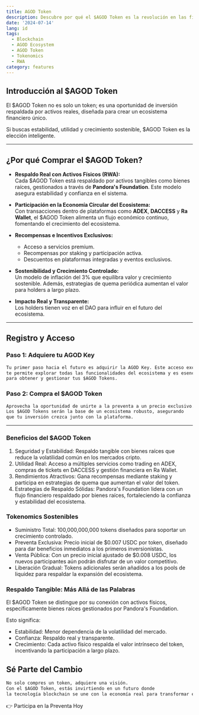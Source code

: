 ```yaml
---
title: AGOD Token
description: Descubre por qué el $AGOD Token es la revolución en las finanzas digitales 🌍
date: '2024-07-14'
lang: id
tags:
  - Blockchain
  - AGOD Ecosystem
  - AGOD Token
  - Tokenomics
  - RWA
category: features
---
```



## Introducción al $AGOD Token

<IH>El $AGOD Token</IH> no es solo un token; es una oportunidad de inversión respaldada por activos reales, diseñada para crear un ecosistema financiero único.  

Si buscas estabilidad, utilidad y crecimiento sostenible, <IH>$AGOD Token</IH> es la elección inteligente.  

---

## ¿Por qué Comprar el $AGOD Token?

- **Respaldo Real con Activos Físicos (RWA):**  
  Cada $AGOD Token está respaldado por activos tangibles como bienes raíces, gestionados a través de **Pandora's Foundation**. Este modelo asegura estabilidad y confianza en el sistema.

- **Participación en la Economía Circular del Ecosistema:**  
  Con transacciones dentro de plataformas como **ADEX**, **DACCESS** y **Ra Wallet**, el $AGOD Token alimenta un flujo económico continuo, fomentando el crecimiento del ecosistema.

- **Recompensas e Incentivos Exclusivos:**  
  - Acceso a servicios premium.  
  - Recompensas por staking y participación activa.  
  - Descuentos en plataformas integradas y eventos exclusivos.

- **Sostenibilidad y Crecimiento Controlado:**  
  Un modelo de inflación del 3% que equilibra valor y crecimiento sostenible. Además, estrategias de quema periódica aumentan el valor para holders a largo plazo.

- **Impacto Real y Transparente:**  
  Los holders tienen voz en el DAO para influir en el futuro del ecosistema.

---

## Registro y Acceso

### Paso 1: Adquiere tu AGOD Key

```scheme {0}
Tu primer paso hacia el futuro es adquirir la AGOD Key. Este acceso exclusivo 
te permite explorar todas las funcionalidades del ecosistema y es esencial 
para obtener y gestionar tus $AGOD Tokens.
```

### Paso 2: Compra el $AGOD Token

```scheme {0}
Aprovecha la oportunidad de unirte a la preventa a un precio exclusivo. 
Los $AGOD Tokens serán la base de un ecosistema robusto, asegurando 
que tu inversión crezca junto con la plataforma.
```

---

### Beneficios del $AGOD Token

1. Seguridad y Estabilidad: Respaldo tangible con bienes raíces que reduce la volatilidad común en los mercados cripto.
2. Utilidad Real: Acceso a múltiples servicios como trading en ADEX, compras de tickets en DACCESS y gestión financiera en Ra Wallet.
3. Rendimientos Atractivos: Gana recompensas mediante staking y participa en estrategias de quema que aumentan el valor del token.
4. Estrategias de Respaldo Sólidas: Pandora's Foundation lidera con un flujo financiero respaldado por bienes raíces, fortaleciendo la confianza y estabilidad del ecosistema.

### Tokenomics Sostenibles

- Suministro Total: 100,000,000,000 tokens diseñados para soportar un crecimiento controlado.
- Preventa Exclusiva: Precio inicial de $0.007 USDC por token, diseñado para dar beneficios inmediatos a los primeros inversionistas.
- Venta Pública: Con un precio inicial ajustado de $0.008 USDC, los nuevos participantes aún podrán disfrutar de un valor competitivo.
- Liberación Gradual: Tokens adicionales serán añadidos a los pools de liquidez para respaldar la expansión del ecosistema.

### Respaldo Tangible: Más Allá de las Palabras

<IH>El $AGOD Token</IH> se distingue por su conexión con activos físicos, 
específicamente bienes raíces gestionados por Pandora's Foundation.

Esto significa:

- Estabilidad: Menor dependencia de la volatilidad del mercado.
- Confianza: Respaldo real y transparente.
- Crecimiento: Cada activo físico respalda el valor intrínseco del token, incentivando la participación a largo plazo.

## Sé Parte del Cambio

```scheme {0}
No solo compres un token, adquiere una visión.  
Con el $AGOD Token, estás invirtiendo en un futuro donde 
la tecnología blockchain se une con la economía real para transformar el mundo.
```

<Link href="https://minter.agodecosystem.com">
  👉 Participa en la Preventa Hoy
</Link>

